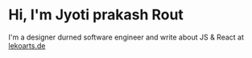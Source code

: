 # Hi, I'm Jyoti prakash Rout

I'm a designer durned software engineer and write about JS & React at [lekoarts.de](https://www.lekoarts.de?utm_source=cara&utm_medium=Starter)
